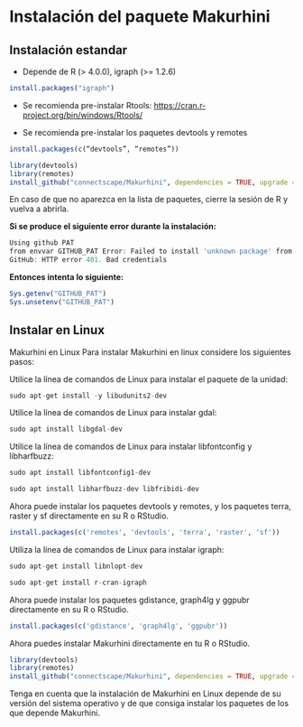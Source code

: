 # Instalación del paquete Makurhini

## Instalación estandar

-   Depende de R (\> 4.0.0), igraph (\>= 1.2.6)

```r
install.packages("igraph")
```

-   Se recomienda pre-instalar Rtools:
<https://cran.r-project.org/bin/windows/Rtools/>

-   Se recomienda pre-instalar los paquetes devtools y remotes

```r
install.packages(c(“devtools”, “remotes”))
```

```r
library(devtools) 
library(remotes)
install_github("connectscape/Makurhini", dependencies = TRUE, upgrade = "never")
```

En caso de que no aparezca en la lista de paquetes, cierre la sesión de
R y vuelva a abrirla.

**Si se produce el siguiente error durante la instalación:**

```r
Using github PAT
from envvar GITHUB_PAT Error: Failed to install 'unknown package' from
GitHub: HTTP error 401. Bad credentials
```

**Entonces intenta lo siguiente:**

```r
Sys.getenv("GITHUB_PAT") 
Sys.unsetenv("GITHUB_PAT")
```

## Instalar en Linux

Makurhini en Linux Para instalar Makurhini en linux considere los
siguientes pasos:

Utilice la línea de comandos de Linux para instalar el paquete de la
unidad:

```r
sudo apt-get install -y libudunits2-dev
```

Utilice la línea de comandos de Linux para instalar gdal:

```r
sudo apt install libgdal-dev
```

Utilice la línea de comandos de Linux para instalar libfontconfig y
libharfbuzz:

```r
sudo apt install libfontconfig1-dev

sudo apt install libharfbuzz-dev libfribidi-dev
```

Ahora puede instalar los paquetes devtools y remotes, y los paquetes
terra, raster y sf directamente en su R o RStudio.

```r
install.packages(c('remotes', 'devtools', 'terra', 'raster', 'sf'))
```

Utiliza la línea de comandos de Linux para instalar igraph:

```r
sudo apt-get install libnlopt-dev

sudo apt-get install r-cran-igraph
```

Ahora puede instalar los paquetes gdistance, graph4lg y ggpubr
directamente en su R o RStudio.

```r
install.packages(c('gdistance', 'graph4lg', 'ggpubr'))
```

Ahora puedes instalar Makurhini directamente en tu R o RStudio.

```r
library(devtools) 
library(remotes) 
install_github("connectscape/Makurhini", dependencies = TRUE, upgrade = "never") 
```

Tenga en cuenta que la instalación de Makurhini en Linux depende de su
versión del sistema operativo y de que consiga instalar los paquetes de
los que depende Makurhini.
